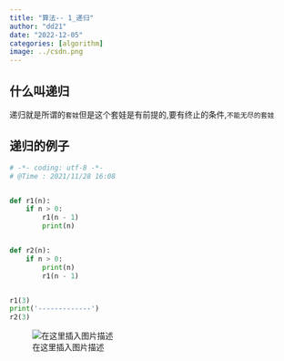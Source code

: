 ```yaml
---
title: "算法-- 1_递归"
author: "dd21"
date: "2022-12-05" 
categories: [algorithm]
image: ../csdn.png
---
```



## 什么叫递归
递归就是所谓的`套娃`但是这个套娃是有前提的,要有终止的条件,`不能无尽的套娃`


## 递归的例子

```python
# -*- coding: utf-8 -*-
# @Time : 2021/11/28 16:08


def r1(n):
    if n > 0:
        r1(n - 1)
        print(n)


def r2(n):
    if n > 0:
        print(n)
        r1(n - 1)


r1(3)
print('-------------')
r2(3)

```

![在这里插入图片描述](https://img-blog.csdnimg.cn/ff43ff2b974545b780ab15bfef34a708.png?x-oss-process=image/watermark,type_ZHJvaWRzYW5zZmFsbGJhY2s,shadow_50,text_Q1NETiBA5aSn5q-beg==,size_20,color_FFFFFF,t_70,g_se,x_16)


 
